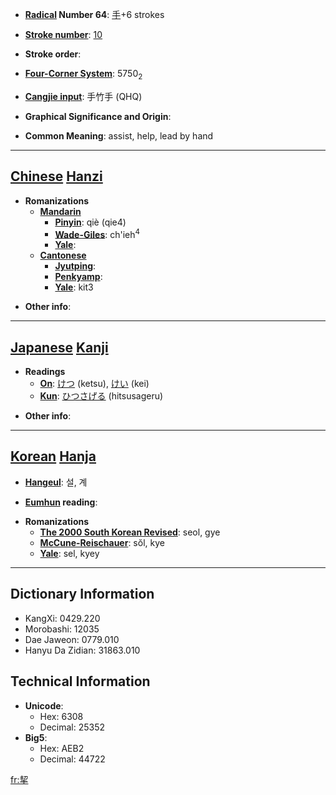 * '''[[Wiktionary:Chinese radical index| Radical]] Number 64''': [[Wiktionary:Chinese radical index 手|手]]+6 strokes

* '''[[Wiktionary:Chinese total strokes index|Stroke number]]''': [[Wiktionary:Chinese total strokes index 10|10]]

* '''Stroke order''': 

* '''[[Wiktionary:Chinese four corner index|Four-Corner System]]''': 5750<sub>2</sub>

* '''[[Wiktionary:Chinese Cangjie index|Cangjie input]]''': 手竹手 (QHQ)

* '''Graphical Significance and Origin''': 

* '''Common Meaning''': assist, help, lead by hand

----

== [[Chinese]] [[Hanzi]] ==

* '''Romanizations'''
** '''[[Mandarin]]'''
*** '''[[Pinyin]]''': qiè (qie4)
*** '''[[Wade-Giles]]''': ch'ieh<sup>4</sup>
*** '''[[Yale]]''': 
** '''[[Cantonese]]'''
*** '''[[Jyutping]]''':
*** '''[[Penkyamp]]''': 
*** '''[[Yale]]''': kit3

* '''Other info''': 

----

== [[Japanese]] [[Kanji]] ==

* '''Readings'''
** '''[[On]]''': [[けつ]] (ketsu), [[けい]] (kei)
** '''[[Kun]]''': [[ひつさげる]] (hitsusageru)

* '''Other info''':  

----

== [[Korean]] [[Hanja]] ==

* '''[[Hangeul]]''': 설, 계

* '''[[Eumhun]] reading''': 

* '''Romanizations'''
** '''[[The 2000 South Korean Revised Romanization|The 2000 South Korean Revised]]''': seol, gye
** '''[[McCune-Reischauer]]''': sŏl, kye
** '''[[Yale]]''': sel, kyey

----

== Dictionary Information ==

* KangXi: 0429.220
* Morobashi: 12035
* Dae Jaweon: 0779.010
* Hanyu Da Zidian: 31863.010

== Technical Information ==

* '''Unicode''':
** Hex: 6308
** Decimal: 25352
* '''Big5''':
** Hex: AEB2
** Decimal: 44722

[[fr:挈]]